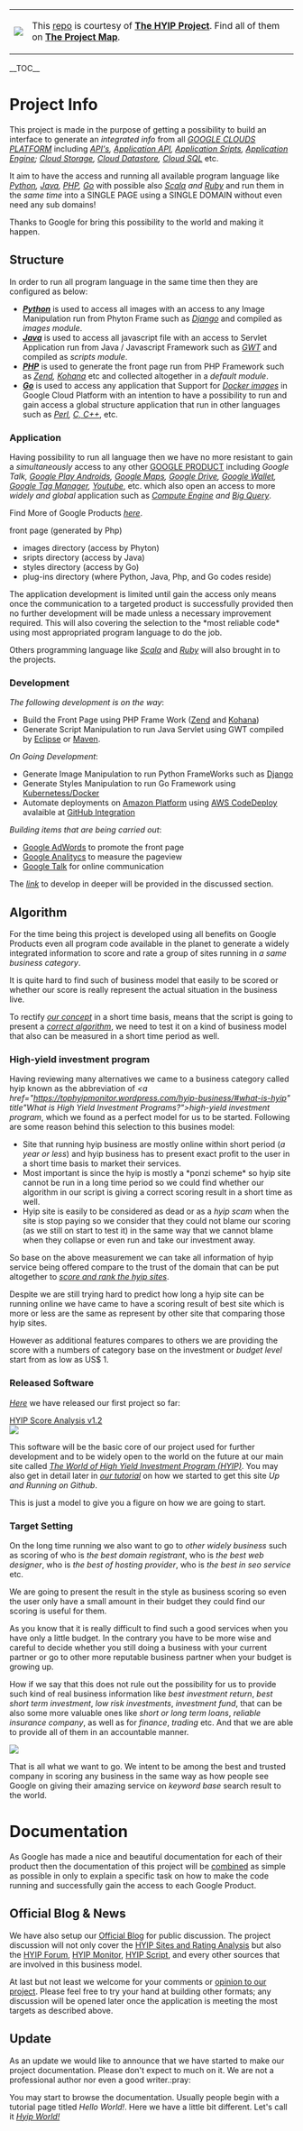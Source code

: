 {|
| [[https://github.com/hyip|<img src="https://avatars1.githubusercontent.com/u/8466209?v=3&s=20">]]
| This [[https://github.com/hyip/info|repo]] is courtesy of '''[[https://github.com/hyip|The HYIP Project]]'''. Find all of them on '''[[https://github.com/hyip/info/wiki/maps#project-map|The Project Map]]'''.
|}
__TOC__

= Project Info =
This project is made in the purpose of getting a possibility to build an interface to generate an ''integrated info'' from all ''[[https://cloud.google.com/developers/|GOOGLE CLOUDS PLATFORM]]'' including ''[[https://developers.google.com/apis-explorer/#p/|API's]], [[https://developers.google.com/google-apps/app-apis|Application API]], [[https://developers.google.com/apps-script/|Application Sripts]], [[https://developers.google.com/appengine/|Application Engine]]; [[https://developers.google.com/storage/|Cloud Storage]], [[https://developers.google.com/datastore/|Cloud Datastore]], [[https://developers.google.com/cloud-sql/|Cloud SQL]]'' etc. 

It aim to have the access and running all available program language like ''[[https://developers.google.com/appengine/docs/python/|Python]], [[https://developers.google.com/appengine/docs/java/|Java]], [[https://developers.google.com/appengine/docs/php/|PHP]], [[https://developers.google.com/appengine/docs/go/|Go]]'' with possible also ''[[http://www.scala-lang.org/old/node/1831|Scala]] and [[http://code.google.com/p/appengine-jruby/|Ruby]]'' and run them in the ''same time'' into a SINGLE PAGE using a SINGLE DOMAIN without even need any sub domains! 

Thanks to Google for bring this possibility to the world and making it happen.

== Structure ==
In order to run all program language in the same time then they are configured as below:
* '''''[[https://www.python.org/|Python]]''''' is used to access all images with an access to any Image Manipulation run from Phyton Frame such as ''[[https://www.djangoproject.com/|Django]]'' and compiled as ''images module''.
* '''''[[https://www.java.com/en/|Java]]''''' is used to access all javascript file with an access to Servlet Application run from Java / Javascript Framework such as ''[[http://www.gwtproject.org/|GWT]]'' and compiled as ''scripts module''.
* '''''[[http://php.net/|PHP]]''''' is used to generate the front page run from PHP Framework such as ''[[http://www.zend.com/|Zend]], [[http://kohanaframework.org/|Kohana]]'' etc and collected altogether in a ''default module''.
* '''''[[http://golang.org/|Go]]''''' is used to access any application that Support for ''[[https://www.docker.com/|Docker images]]'' in Google Cloud Platform with an intention to have a possibility to run and gain access a global structure application that run in other languages such as ''[[http://www.perl.org/|Perl]], [[http://en.wikipedia.org/wiki/C%2B%2B|C, C++]]'', etc.


=== Application ===
Having possibility to run all language then we have no more resistant to gain a ''simultaneously'' access to any other [[https://developers.google.com/products/|GOOGLE PRODUCT]] including ''Google Talk, [[https://developers.google.com/android/|Google Play Androids]], [[https://developers.google.com/maps/|Google Maps]], [[https://drive.google.com/|Google Drive]], [[https://developers.google.com/wallet/|Google Wallet]], [[http://www.google.co.id/analytics/tag-manager/|Google Tag Manager]], [[https://developers.google.com/youtube/|Youtube]]'', etc. which also open an access to more ''widely and global'' application such as ''[[https://developers.google.com/compute/|Compute Engine]] and [[https://developers.google.com/bigquery/|Big Query]]''.

Find More of Google Products ''[[http://en.wikipedia.org/wiki/Google_Services|here]]''.

front page (generated by Php)
* images directory (access by Phyton)
* sripts directory (access by Java)
* styles directory (access by Go)
* plug-ins directory (where Python, Java, Php, and Go codes reside)

The application development is limited until gain the access only means once the communication to a targeted product is successfully provided then no further development will be made unless a necessary improvement required. This will also covering the selection to the *most reliable code* using most appropriated program language to do the job. 

Others programming language like ''[[http://www.scala-lang.org/|Scala]]'' and ''[[https://www.ruby-lang.org/en/|Ruby]]'' will also brought in to the projects. 
=== Development ===
''The following development is on the way'': 
* Build the Front Page using PHP Frame Work ([[(http://stackoverflow.com/questions/19824594/zend-framework-1-x-on-google-app-engine|Zend]] and [[http://raivoratsep.com/52/kohana-mvc-framework-on-google-app-engine-or-not/|Kohana]])
* Generate Script Manipulation to run Java Servlet using GWT compiled by [[https://developers.google.com/eclipse/|Eclipse]] or [[https://developers.google.com/appengine/docs/java/tools/maven|Maven]].

''On Going Development'':
* Generate Image Manipulation to run Python FrameWorks such as [[https://developers.google.com/appengine/articles/django-nonrel|Django]]
* Generate Styles Manipulation to run Go Framework using [[https://developers.google.com/compute/docs/containers|Kubernetess/Docker]]
* Automate deployments on [[https://aws.amazon.com/|Amazon Platform]] using [[https://github.com/integrations/aws-codedeploy|AWS CodeDeploy]] avalaible at [[(https://github.com/integrations|GitHub Integration]]

'' Building items that are being carried out'':
* [[https://adwords.google.com|Google AdWords]] to promote the front page
* [[https://www.google.com/analytics/|Google Analitycs]] to measure the pageview
* [[http://www.google.com/talk/whatsnew_more.html|Google Talk]] for online communication

The ''[[https://tophyipmonitor.wordpress.com/hyip-world/mapping/map_direction_6/#main|link]]'' to develop in deeper will be provided in the discussed section.

== Algorithm ==

For the time being this project is developed using all benefits on Google Products even all program code available in the planet to generate a widely integrated information to score and rate a group of sites running in ''a same business category''.

It is quite hard to find such of business model that easily to be scored or whether our score is really represent the actual situation in the business live. 

To rectify ''[[https://github.com/hyip/info/wiki/Mapping|our concept]]'' in a short time basis, means that the script is going to present a ''[[https://tophyipmonitor.wordpress.com/hyip-world/mapping/map_direction_7/#main|correct algorithm]]'', we need to test it on a kind of business model that also can be measured in a short time period as well.   

=== High-yield investment program ===
Having reviewing many alternatives we came to a business category called hyip known as the abbreviation of <em><a href="https://tophyipmonitor.wordpress.com/hyip-business/#what-is-hyip" title"What is High Yield Investment Programs?">high-yield investment program</a></em>, which we found as a perfect model for us to be started. Following are some reason behind this selection to this busines model:

* Site that running hyip business are mostly online within short period (''a year or less'') and hyip business has to present  exact profit to the user in a short time basis to market their services.
* Most important is since the hyip is mostly a *ponzi scheme* so hyip site cannot be run in a long time period so we could  find whether our algorithm in our script is giving a correct scoring result in a short time as well.
* Hyip site is easily to be considered as dead or as a ''hyip scam'' when the site is stop paying so we consider that they could not blame our scoring (as we still on start to test it) in the same way that we cannot blame when they collapse or even run and take our investment away.

So base on the above measurement we can take all information of hyip service being offered compare to the trust of the domain that can be put altogether to ''[[https://tophyipmonitor.wordpress.com/hyip-rating/|score and rank the hyip sites]]''. 

Despite we are still trying hard to predict how long a hyip site can be running online we have came to have a scoring result of best site which is more or less are the same as represent by other site that comparing those hyip sites. 

However as additional features compares to others we are providing the score with a numbers of category base on the investment or ''budget level'' start from as low as US$ 1. 

=== Released Software ===
''[[https://tophyipmonitor.wordpress.com/2015/05/17/hyip-analysis/|Here]]'' we have released our first project so far:

[[http://all.hyip.world/|HYIP Score Analysis v1.2]]<br />  
[[http://all.hyip.world/|<img src="https://hyip-world.appspot.com/UA-51930984-2/github/info?gif=v1.2">]]

This software will be the basic core of our project used for further development and to be widely open to the world on the future at our main site called ''[[http://hyip.world/|The World of High Yield Investment Program (HYIP)]]''. You may also get in detail later in ''[[https://github.com/hyipworld/hyipworld.github.io/blob/master/README.md|our tutorial]]'' on how we started to get this site ''Up and Running on Github''.

This is just a model to give you a figure on how we are going to start. 

=== Target Setting ===
On the long time running we also want to go to ''other widely business'' such as scoring of who is ''the best domain registrant'', who is ''the best web designer'', who is ''the best of hosting provider'', who is ''the best in seo service'' etc. 

We are going to present the result in the style as business scoring so even the user only have a small amount in their budget they could find our scoring is useful for them. 

As you know that it is really difficult to find such a good services when you have only a little budget. In the contrary you have to be more wise and careful to decide whether you still doing a business with your current partner or go to other more reputable business partner when your budget is growing up. 

How if we say that this does not rule out the possibility for us to provide such kind of real business information like ''best investment return'', ''best short term investment'', ''low risk investments'', ''investment fund'', that can be also some more valuable ones like ''short or long term loans'', ''reliable insurance company'', as well as for ''finance'', ''trading'' etc. And that we are able to provide all of them in an accountable manner.

[[https://github.com/hyip/info/wiki/Mapping|<img src="https://tophyipmonitor.files.wordpress.com/2015/08/hyip-target.jpg">]]  

That is all what we want to go. We intent to be among the best and trusted company in scoring any business in the same way as how people see Google on giving their amazing service on ''keyword base'' search result to the world.
= Documentation =
As Google has made a nice and beautiful documentation for each of their product then the documentation of this project will be [[https://github.com/hyip/info/wiki/maps#by-tabulation|combined]] as simple as possible in only to explain a specific task on how to make the code running and successfully gain the access to each Google Product. 
== Official Blog & News ==
We have also setup our [[https://tophyipmonitor.wordpress.com/hyip-world/|Official Blog]] for public discussion. The project discussion will not only cover the [[https://tophyipmonitor.wordpress.com/hyip-rating/|HYIP Sites and Rating Analysis]] but also the [[https://tophyipmonitor.wordpress.com/hyip-forums/|HYIP Forum]], [[https://tophyipmonitor.wordpress.com/hyip-monitors/|HYIP Monitor]], [[https://tophyipmonitor.wordpress.com/hyip-scripts/|HYIP Script]], and every other sources that are involved in this business model.

At last but not least we welcome for your comments or [[https://en.wikipedia.org/wiki/User:Hyipworld/High-yard_investment_program|opinion to our project]]. Please feel free to try your hand at building other formats; any discussion will be opened later once the application is meeting the most targets as described above.


== Update ==
As an update we would like to announce that we have started to make our project documentation. Please don't expect to much on it. We are not a professional author nor even a good writer.:pray:    

You may start to browse the documentation. Usually people begin with a tutorial page titled ''Hello World!''. Here we have a little bit different. Let's call it ''[[https://github.com/hyipworld/hyipworld.github.io/blob/master/README.md|Hyip World!]]''
